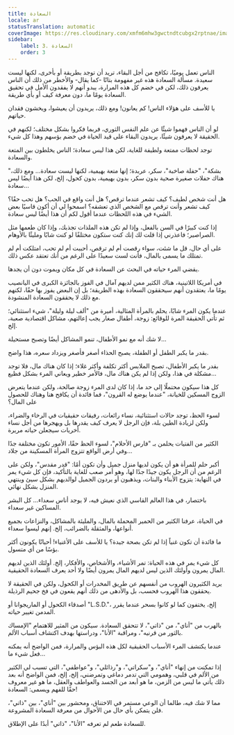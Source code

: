 ```yaml
---
title: السعادة
locale: ar
statusTranslation: automatic
coverImage: https://res.cloudinary.com/xmfm6mhw3gwctndtcubgx2rptnae/image/upload/v1741354419/small_cover_la_gran_rebelion_28716e29d2.webp
sidebar:
    label: 3. السعادة
    order: 3
---
```

الناس تعمل يوميًا، تكافح من أجل البقاء، تريد أن توجد بطريقة أو بأخرى، لكنها ليست سعيدة. مسألة السعادة هذه غير مفهومة بتاتًا -كما يقال- والأخطر من ذلك أن الناس يعرفون ذلك، لكن في خضم كل هذه المرارة، يبدو أنهم لا يفقدون الأمل في تحقيق السعادة يومًا ما، دون معرفة كيف أو بأي طريقة.

يا للأسف على هؤلاء الناس! كم يعانون! ومع ذلك، يريدون أن يعيشوا، ويخشون فقدان حياتهم.

لو أن الناس فهموا شيئًا عن علم النفس الثوري، فربما فكروا بشكل مختلف؛ لكنهم في الحقيقة لا يعرفون شيئًا، يريدون البقاء على قيد الحياة في خضم بؤسهم وهذا كل شيء.

توجد لحظات ممتعة ولطيفة للغاية، لكن هذا ليس سعادة؛ الناس يخلطون بين المتعة والسعادة.

"بشكة"، "حفلة صاخبة"، سكر، عربدة؛ إنها متعة بهيمية، لكنها ليست سعادة... ومع ذلك، هناك حفلات صغيرة صحية بدون سكر، بدون بهيمية، بدون كحول، إلخ، لكن هذا أيضًا ليس سعادة...

هل أنت شخص لطيف؟ كيف تشعر عندما ترقص؟ هل أنت واقع في الحب؟ هل تحب حقًا؟ كيف تشعر وأنت ترقص مع الشخص الذي تعشقه؟ اسمحوا لي أن أكون قاسيًا بعض الشيء في هذه اللحظات عندما أقول لكم أن هذا أيضًا ليس سعادة.

إذا كنت كبيرًا في السن بالفعل، وإذا لم تكن هذه الملذات تجذبك، وإذا كان طعمها مثل الصراصير؛ فاعذرني إذا قلت لك إنك كنت ستكون مختلفًا لو كنت شابًا ومليئًا بالأوهام.

على أي حال، قل ما شئت، سواء رقصت أم لم ترقص، أحببت أم لم تحب، امتلكت أم لم تمتلك ما يسمى بالمال، فأنت لست سعيدًا على الرغم من أنك تعتقد عكس ذلك.

يقضي المرء حياته في البحث عن السعادة في كل مكان ويموت دون أن يجدها.

في أمريكا اللاتينية، هناك الكثير ممن لديهم آمال في الفوز بالجائزة الكبرى في اليانصيب يومًا ما، يعتقدون أنهم سيحققون السعادة بهذه الطريقة؛ بل إن البعض يفوز بها حقًا، لكنهم مع ذلك لا يحققون السعادة المنشودة.

عندما يكون المرء شابًا، يحلم بالمرأة المثالية، أميرة من "ألف ليلة وليلة"، شيء استثنائي؛ ثم تأتي الحقيقة المرة للوقائع: زوجة، أطفال صغار يجب إعالتهم، مشاكل اقتصادية صعبة، إلخ.

لا شك أنه مع نمو الأطفال، تنمو المشاكل أيضًا وتصبح مستحيلة...

بقدر ما يكبر الطفل أو الطفلة، يصبح الحذاء أصغر فأصغر ويزداد سعره، هذا واضح.

بقدر ما يكبر الأطفال، تصبح الملابس أكثر تكلفة وأكثر غلاء؛ إذا كان هناك مال، فلا توجد مشكلة في هذا، ولكن إذا لم يكن هناك مال، فالأمر خطير ويعاني المرء بشكل فظيع...

كل هذا سيكون محتملًا إلى حد ما، إذا كان لدى المرء زوجة صالحة، ولكن عندما يتعرض الزوج المسكين للخيانة، "عندما يوضع له القرون"، فما فائدة أن يكافح هنا وهناك للحصول على المال؟

لسوء الحظ، توجد حالات استثنائية، نساء رائعات، رفيقات حقيقيات في الرخاء والضراء، ولكن لزيادة الطين بلة، فإن الرجل لا يعرف كيف يقدرها بل ويهجرها من أجل نساء أخريات سيجعلن حياته مريرة.

الكثير من الفتيات يحلمن بـ "فارس الأحلام"، لسوء الحظ حقًا، الأمور تكون مختلفة جدًا وفي أرض الواقع تتزوج المرأة المسكينة من جلاد...

أكبر حلم للمرأة هو أن يكون لديها منزل جميل وأن تكون أمًا: "قدر مقدس"، ولكن على الرغم من أن الرجل يكون جيدًا جدًا لها، وهو أمر صعب للغاية بالتأكيد، فإن كل شيء يمر في النهاية: يتزوج الأبناء والبنات، ويذهبون أو يردون الجميل لوالديهم بشكل سيئ وينتهي المنزل بشكل نهائي.

باختصار، في هذا العالم القاسي الذي نعيش فيه، لا يوجد أناس سعداء... كل البشر المساكين غير سعداء.

في الحياة، عرفنا الكثير من الحمير المحملة بالمال، والمليئة بالمشاكل، والنزاعات بجميع أنواعها، والمثقلة بالضرائب، إلخ. إنهم ليسوا سعداء.

ما فائدة أن تكون غنياً إذا لم تكن بصحة جيدة؟ يا للأسف على الأغنياء! أحيانًا يكونون أكثر بؤسًا من أي متسول.

كل شيء يمر في هذه الحياة: تمر الأشياء، والأشخاص، والأفكار، إلخ. أولئك الذين لديهم المال يمرون وأولئك الذين ليس لديهم المال يمرون أيضًا ولا أحد يعرف السعادة الحقيقية.

يريد الكثيرون الهروب من أنفسهم عن طريق المخدرات أو الكحول، ولكن في الحقيقة لا يحققون هذا الهروب فحسب، بل والأدهى من ذلك أنهم يقعون في فخ جحيم الرذيلة.

أصدقاء الكحول أو الماريجوانا أو "L.S.D."، إلخ، يختفون كما لو كانوا بسحر عندما يقرر المدمن تغيير حياته.

بالهرب من "أناي"، من "ذاتي"، لا تتحقق السعادة. سيكون من المثير للاهتمام "الإمساك بالثور من قرنيه"، ومراقبة "الأنا"، ودراستها بهدف اكتشاف أسباب الألم.

عندما يكتشف المرء الأسباب الحقيقية لكل هذه البؤس والمرارة، فمن الواضح أنه يمكنه فعل شيء ما...

إذا تمكنت من إنهاء "أناي"، و"سكراتي"، و"رذائلي"، و"عواطفي"، التي تسبب لي الكثير من الألم في قلبي، وهمومي التي تدمر دماغي وتمرضني، إلخ، إلخ، فمن الواضح أنه بعد ذلك يأتي ما ليس من الزمن، ما هو أبعد من الجسد والعواطف والعقل، ما هو غير معروف حقًا للفهم ويسمى: السعادة!

مما لا شك فيه، طالما أن الوعي مستمر في الاختناق، ومحشور بين "أناي"، بين "ذاتي"، فلن يتمكن بأي حال من الأحوال من معرفة السعادة المشروعة.

للسعادة طعم لم تعرفه "الأنا"، "ذاتي" أبدًا على الإطلاق.

